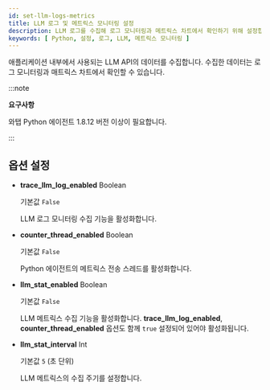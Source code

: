 ```yaml
---
id: set-llm-logs-metrics
title: LLM 로그 및 메트릭스 모니터링 설정
description: LLM 로그를 수집해 로그 모니터링과 메트릭스 차트에서 확인하기 위해 설정합니다.
keywords: [ Python, 설정, 로그, LLM, 메트릭스 모니터링 ]
---
```


애플리케이션 내부에서 사용되는 LLM API의 데이터를 수집합니다. 수집한 데이터는 로그 모니터링과 매트릭스 차트에서 확인할 수 있습니다. 

:::note

**요구사항**

와탭 Python 에이전트 1.8.12 버전 이상이 필요합니다.

:::

## 옵션 설정

- **trace_llm_log_enabled** <span class='type'>Boolean</span>

    기본값 `False`

    LLM 로그 모니터링 수집 기능을 활성화합니다.

- **counter_thread_enabled** <span class='type'>Boolean</span>

    기본값 `False`

    Python 에이전트의 메트릭스 전송 스레드를 활성화합니다.

- **llm_stat_enabled** <span class='type'>Boolean</span>

    기본값 `False`

    LLM 메트릭스 수집 기능을 활성화합니다. **trace_llm_log_enabled**, **counter_thread_enabled** 옵션도 함께 `true` 설정되어 있어야 활성화됩니다.

- **llm_stat_interval** <span class='type'>Int</span>

    기본값 `5` (초 단위)

    LLM 메트릭스의 수집 주기를 설정합니다.